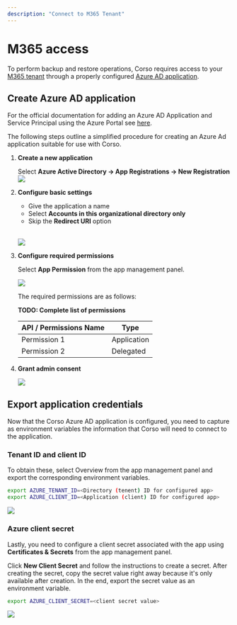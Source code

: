 ```yaml
---
description: "Connect to M365 Tenant"
---
```


# M365 access

To perform backup and restore operations, Corso requires access to your [M365 tenant](/concepts#m365-concepts)
through a properly configured [Azure AD application](/concepts#m365-concepts).

## Create Azure AD application

For the official documentation for adding an Azure AD Application and Service Principal using the Azure Portal see
[here](https://docs.microsoft.com/en-us/azure/active-directory/develop/howto-create-service-principal-portal).

The following steps outline a simplified procedure for creating an Azure Ad application suitable for use with Corso.

1. **Create a new application**

   Select **Azure Active Directory &#8594; App Registrations &#8594; New Registration**
   <img src="/img/m365app_create_new.png" className="guideImages"/>

2. **Configure basic settings**

   * Give the application a name
   * Select **Accounts in this organizational directory only**
   * Skip the **Redirect URI** option

   <br/><img src="/img/m365app_configure.png" className="guideImages"/>

3. **Configure required permissions**

   Select **App Permission** from the app management panel.

   <img src="/img/m365app_permissions.png" className="guideImages"/>

   The required permissions are as follows:

   **TODO: Complete list of permissions** 

   | API / Permissions Name | Type |
   |--|--|
   | Permission 1 | Application |
   | Permission 2 | Delegated |

4. **Grant admin consent**

   <img src="/img/m365app_consent.png" className="guideImages"/>

## Export application credentials

Now that the Corso Azure AD application is configured, you need to capture as environment variables the information that
Corso will need to connect to the application.

### Tenant ID and client ID

To obtain these, select Overview from the app management panel and export the corresponding environment variables.

```bash
export AZURE_TENANT_ID=<Directory (tenent) ID for configured app>
export AZURE_CLIENT_ID=<Application (client) ID for configured app>
```

<img src="/img/m365app_ids.png" className="guideImages"/>

### Azure client secret

Lastly, you need to configure a client secret associated with the app using **Certificates & Secrets** from the app
management panel.

Click **New Client Secret** and follow the instructions to create a secret. After creating the secret, copy the secret
value right away because it's only available after creation. In the end, export the secret value as an environment
variable.

```bash
export AZURE_CLIENT_SECRET=<client secret value>
```

<img src="/img/m365app_secret.png" className="guideImages"/>
